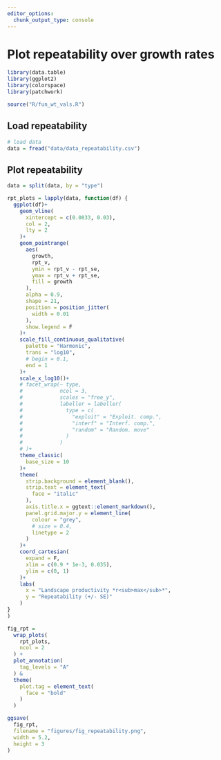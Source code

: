 ```yaml
---
editor_options: 
  chunk_output_type: console
---
```


# Plot repeatability over growth rates

```r
library(data.table)
library(ggplot2)
library(colorspace)
library(patchwork)
```

```r
source("R/fun_wt_vals.R")
```

## Load repeatability

```r
# load data
data = fread("data/data_repeatability.csv")
```

## Plot repeatability

```r
data = split(data, by = "type")

rpt_plots = lapply(data, function(df) {
  ggplot(df)+
    geom_vline(
      xintercept = c(0.0033, 0.03),
      col = 2,
      lty = 2
    )+
    geom_pointrange(
      aes(
        growth, 
        rpt_v,
        ymin = rpt_v - rpt_se,
        ymax = rpt_v + rpt_se,
        fill = growth
      ),
      alpha = 0.9,
      shape = 21,
      position = position_jitter(
        width = 0.01
      ),
      show.legend = F
    )+
    scale_fill_continuous_qualitative(
      palette = "Harmonic",
      trans = "log10",
      # begin = 0.1,
      end = 1
    )+
    scale_x_log10()+
    # facet_wrap(~ type,
    #            ncol = 3,
    #            scales = "free_y",
    #            labeller = labeller(
    #              type = c(
    #                "exploit" = "Exploit. comp.",
    #                "interf" = "Interf. comp.",
    #                "random" = "Random. move"
    #              )
    #            )
    # )+
    theme_classic(
      base_size = 10
    )+
    theme(
      strip.background = element_blank(),
      strip.text = element_text(
        face = "italic"
      ),
      axis.title.x = ggtext::element_markdown(),
      panel.grid.major.y = element_line(
        colour = "grey",
        # size = 0.4,
        linetype = 2
      )
    )+
    coord_cartesian(
      expand = F,
      xlim = c(0.9 * 1e-3, 0.035),
      ylim = c(0, 1)
    )+
    labs(
      x = "Landscape productivity *r<sub>max</sub>*",
      y = "Repeatability (+/- SE)"
    )
}
)
```

```r
fig_rpt = 
  wrap_plots(
    rpt_plots,
    ncol = 2
  ) +
  plot_annotation(
    tag_levels = "A"
  ) &
  theme(
    plot.tag = element_text(
      face = "bold"
    )
  )

ggsave(
  fig_rpt,
  filename = "figures/fig_repeatability.png",
  width = 5.2,
  height = 3
)
```


